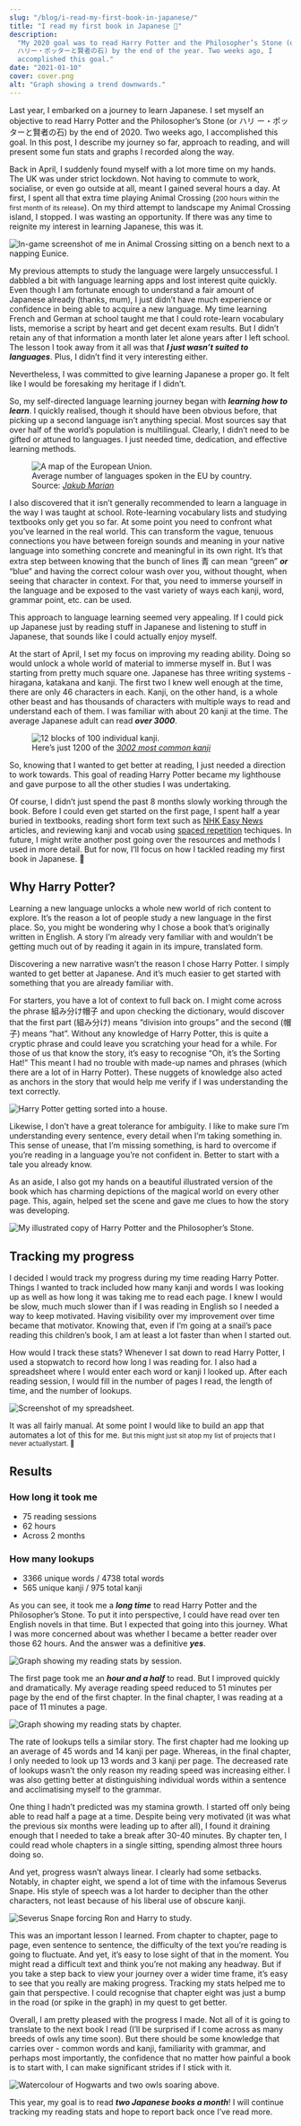 ```yaml
---
slug: "/blog/i-read-my-first-book-in-japanese/"
title: "I read my first book in Japanese 🎉"
description:
  "My 2020 goal was to read Harry Potter and the Philosopher’s Stone (or
  ハリー・ポッターと賢者の石) by the end of the year. Two weeks ago, I
  accomplished this goal."
date: "2021-01-10"
cover: cover.png
alt: "Graph showing a trend downwards."
---
```


Last year, I embarked on a journey to learn Japanese. I set myself an objective
to read Harry Potter and the Philosopher’s Stone (or <span lang="ja"> ハリ
ー<span aria-hidden="true">・</span>ポッターと賢者の石</span>) by the end
of 2020. Two weeks ago, I accomplished this goal. In this post, I describe my
journey so far, approach to reading, and will present some fun stats and graphs
I recorded along the way.

Back in April, I suddenly found myself with a lot more time on my hands. The UK
was under strict lockdown. Not having to commute to work, socialise, or even go
outside at all, meant I gained several hours a day. At first, I spent all that
extra time playing Animal Crossing (<small>200 hours within the first month of
its release</small>). On my third attempt to landscape my Animal Crossing
island, I stopped. I was wasting an opportunity. If there was any time to
reignite my interest in learning Japanese, this was it.

![In-game screenshot of me in Animal Crossing sitting on a bench next to a napping Eunice.](./animal-crossing.jpg "Taking a quick break after many hours of grueling construction work.")

My previous attempts to study the language were largely unsuccessful. I dabbled
a bit with language learning apps and lost interest quite quickly. Even though I
am fortunate enough to understand a fair amount of Japanese already (thanks,
mum), I just didn’t have much experience or confidence in being able to acquire
a new language. My time learning French and German at school taught me that I
could rote-learn vocabulary lists, memorise a script by heart and get decent
exam results. But I didn’t retain any of that information a month later let
alone years after I left school. The lesson I took away from it all was that
**_I just wasn’t suited to languages_**. Plus, I didn’t find it very interesting
either.

Nevertheless, I was committed to give learning Japanese a proper go. It felt
like I would be foresaking my heritage if I didn’t.

So, my self-directed language learning journey began with **_learning how to
learn_**. I quickly realised, though it should have been obvious before, that
picking up a second language isn’t anything special. Most sources say that over
half of the world’s population is multilingual. Clearly, I didn’t need to be
gifted or attuned to languages. I just needed time, dedication, and effective
learning methods.

<figure>
  <img
    alt="A map of the European Union."
    src="./average-languages-spoken.jpg"
  />
  <figcaption>
    Average number of languages spoken in the EU by country. Source:
    <cite>
      <a href="https://jakubmarian.com/map-of-the-percentage-of-people-speaking-english-in-the-eu-by-country/">
        Jakub Marian
      </a>
    </cite>
  </figcaption>
</figure>

I also discovered that it isn’t generally recommended to learn a language in the
way I was taught at school. Rote-learning vocabulary lists and studying
textbooks only get you so far. At some point you need to confront what you’ve
learned in the real world. This can transform the vague, tenuous connections you
have between foreign sounds and meaning in your native language into something
concrete and meaningful in its own right. It’s that extra step between knowing
that the bunch of lines <span lang="ja">青</span> can mean “green” **_or_**
“blue” and having the correct colour wash over you, without thought, when seeing
that character in context. For that, you need to immerse yourself in the
language and be exposed to the vast variety of ways each kanji, word, grammar
point, etc. can be used.

This approach to language learning seemed very appealing. If I could pick up
Japanese just by reading stuff in Japanese and listening to stuff in Japanese,
that sounds like I could actually enjoy myself.

At the start of April, I set my focus on improving my reading ability. Doing so
would unlock a whole world of material to immerse myself in. But I was starting
from pretty much square one. Japanese has three writing systems - hiragana,
katakana and kanji. The first two I knew well enough at the time, there are only
46 characters in each. Kanji, on the other hand, is a whole other beast and has
thousands of characters with multiple ways to read and understand each of them.
I was familiar with about 20 kanji at the time. The average Japanese adult can
read **_over 3000_**.

<figure>
  <img alt="12 blocks of 100 individual kanji." src="./kanji.png" />
  <figcaption>
    Here’s just 1200 of the
    <cite>
      <a href="https://upload.wikimedia.org/wikipedia/commons/1/11/3002_Kanji.svg">
        3002 most common kanji
      </a>
    </cite>
  </figcaption>
</figure>

So, knowing that I wanted to get better at reading, I just needed a direction to
work towards. This goal of reading Harry Potter became my lighthouse and gave
purpose to all the other studies I was undertaking.

Of course, I didn’t just spend the past 8 months slowly working through the
book. Before I could even get started on the first page, I spent half a year
buried in textbooks, reading short form text such as
[NHK Easy News](https://www3.nhk.or.jp/news/easy/) articles, and reviewing kanji
and vocab using
[spaced repetition](https://en.wikipedia.org/wiki/Spaced_repetition) techiques.
In future, I might write another post going over the resources and methods I
used in more detail. But for now, I’ll focus on how I tackled reading my first
book in Japanese. <span role="img" aria-label="Book">📖</span>

## Why Harry Potter?

Learning a new language unlocks a whole new world of rich content to explore.
It’s the reason a lot of people study a new language in the first place. So, you
might be wondering why I chose a book that’s originally written in English. A
story I’m already very familiar with and wouldn’t be getting much out of by
reading it again in its impure, translated form.

Discovering a new narrative wasn’t the reason I chose Harry Potter. I simply
wanted to get better at Japanese. And it’s much easier to get started with
something that you are already familiar with.

For starters, you have a lot of context to full back on. I might come across the
phrase <span lang="ja">組み分け帽子</span> and upon checking the dictionary,
would discover that the first part (<span lang="ja">組み分け</span>) means
“division into groups” and the second (<span lang="ja">帽子</span>) means “hat”.
Without any knowledge of Harry Potter, this is quite a cryptic phrase and could
leave you scratching your head for a while. For those of us that know the story,
it’s easy to recognise “Oh, it’s the Sorting Hat!” This meant I had no trouble
with made-up names and phrases (which there are a lot of in Harry Potter). These
nuggets of knowledge also acted as anchors in the story that would help me
verify if I was understanding the text correctly.

![Harry Potter getting sorted into a house.](./sorting-hat.jpg "Anything but Slytherin, anything but Slytherin.")

Likewise, I don’t have a great tolerance for ambiguity. I like to make sure I’m
understanding every sentence, every detail when I’m taking something in. This
sense of unease, that I’m missing something, is hard to overcome if you’re
reading in a language you’re not confident in. Better to start with a tale you
already know.

As an aside, I also got my hands on a beautiful illustrated version of the book
which has charming depictions of the magical world on every other page. This,
again, helped set the scene and gave me clues to how the story was developing.

![My illustrated copy of Harry Potter and the Philosopher’s Stone.](./illustrated-book.jpg "It’s so pretty.")

## Tracking my progress

I decided I would track my progress during my time reading Harry Potter. Things
I wanted to track included how many kanji and words I was looking up as well as
how long it was taking me to read each page. I knew I would be slow, much much
slower than if I was reading in English so I needed a way to keep motivated.
Having visibility over my improvement over time became that motivator. Knowing
that, even if I’m going at a snail’s pace reading this children’s book, I am at
least a lot faster than when I started out.

How would I track these stats? Whenever I sat down to read Harry Potter, I used
a stopwatch to record how long I was reading for. I also had a spreadsheet where
I would enter each word or kanji I looked up. After each reading session, I
would fill in the number of pages I read, the length of time, and the number of
lookups.

![Screenshot of my spreadsheet.](./spreadsheet.png "My very ugly spreadsheet.")

It was all fairly manual. At some point I would like to build an app that
automates a lot of this for me. <small>But this might just sit atop my list of
projects that I never actuallystart. <span role="img"
aria-label="See-No-Evil Monkey">🙈</span></small>

## Results

### How long it took me

- 75 reading sessions
- 62 hours
- Across 2 months

### How many lookups

- 3366 unique words / 4738 total words
- 565 unique kanji / 975 total kanji

As you can see, it took me a **_long time_** to read Harry Potter and the
Philosopher’s Stone. To put it into perspective, I could have read over ten
English novels in that time. But I expected that going into this journey. What I
was more concerned about was whether I became a better reader over those 62
hours. And the answer was a definitive **_yes_**.

![Graph showing my reading stats by session.](./reading-stats-by-session.png)

The first page took me an **_hour and a half_** to read. But I improved quickly
and dramatically. My average reading speed reduced to 51 minutes per page by the
end of the first chapter. In the final chapter, I was reading at a pace of 11
minutes a page.

![Graph showing my reading stats by chapter.](./reading-stats-by-chapter.png)

The rate of lookups tells a similar story. The first chapter had me looking up
an average of 45 words and 14 kanji per page. Whereas, in the final chapter, I
only needed to look up 13 words and 3 kanji per page. The decreased rate of
lookups wasn’t the only reason my reading speed was increasing either. I was
also getting better at distinguishing individual words within a sentence and
acclimatising myself to the grammar.

One thing I hadn’t predicted was my stamina growth. I started off only being
able to read half a page at a time. Despite being very motivated (it was what
the previous six months were leading up to after all), I found it draining
enough that I needed to take a break after 30-40 minutes. By chapter ten, I
could read whole chapters in a single sitting, spending almost three hours doing
so.

And yet, progress wasn’t always linear. I clearly had some setbacks. Notably, in
chapter eight, we spend a lot of time with the infamous Severus Snape. His style
of speech was a lot harder to decipher than the other characters, not least
because of his liberal use of obscure kanji.

![Severus Snape forcing Ron and Harry to study.](./severus-snape.jpg "Professor, I’m trying my best!")

This was an important lesson I learned. From chapter to chapter, page to page,
even sentence to sentence, the difficulty of the text you’re reading is going to
fluctuate. And yet, it’s easy to lose sight of that in the moment. You might
read a difficult text and think you’re not making any headway. But if you take a
step back to view your journey over a wider time frame, it’s easy to see that
you really are making progress. Tracking my stats helped me to gain that
perspective. I could recognise that chapter eight was just a bump in the road
(or spike in the graph) in my quest to get better.

Overall, I am pretty pleased with the progress I made. Not all of it is going to
translate to the next book I read (I’ll be surprised if I come across as many
breeds of owls any time soon). But there should be some knowledge that carries
over - common words and kanji, familiarity with grammar, and perhaps most
importantly, the confidence that no matter how painful a book is to start with,
I can make significant strides if I stick with it.

![Watercolour of Hogwarts and two owls soaring above.](./hogwarts-owls.webp)

This year, my goal is to read **_two Japanese books a month_**! I will continue
tracking my reading stats and hope to report back once I’ve read more.
